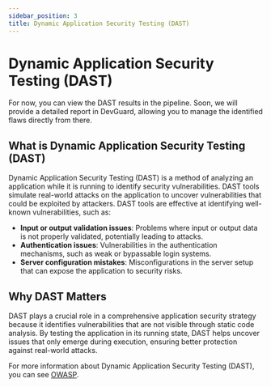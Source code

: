 ```yaml
---
sidebar_position: 3
title: Dynamic Application Security Testing (DAST)
---
```



# Dynamic Application Security Testing (DAST)

<Callout type="warning" emoji="ℹ️">
   For now, you can view the DAST results in the pipeline. Soon, we will provide a detailed report in DevGuard, allowing you to manage the identified flaws directly from there.
</Callout>


## What is Dynamic Application Security Testing (DAST)

Dynamic Application Security Testing (DAST) is a method of analyzing an application while it is running to identify security vulnerabilities. DAST tools simulate real-world attacks on the application to uncover vulnerabilities that could be exploited by attackers. DAST tools are effective at identifying well-known vulnerabilities, such as:

- **Input or output validation issues**: Problems where input or output data is not properly validated, potentially leading to attacks.
- **Authentication issues**: Vulnerabilities in the authentication mechanisms, such as weak or bypassable login systems.
- **Server configuration mistakes**: Misconfigurations in the server setup that can expose the application to security risks.

## Why DAST Matters

DAST plays a crucial role in a comprehensive application security strategy because it identifies vulnerabilities that are not visible through static code analysis. By testing the application in its running state, DAST helps uncover issues that only emerge during execution, ensuring better protection against real-world attacks.


For more information about Dynamic Application Security Testing (DAST), you can see [OWASP](https://owasp.org/www-project-devsecops-guideline/latest/02b-Dynamic-Application-Security-Testing).